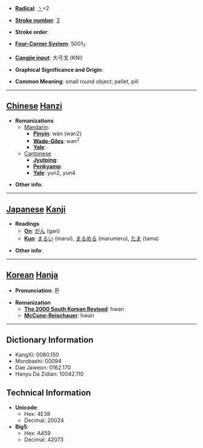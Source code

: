 * '''[[Wiktionary:Chinese radical index| Radical]]''': [[Wiktionary:Chinese radical index 丶|丶]]+2

* '''[[Wiktionary:Chinese total strokes index|Stroke number]]''': [[Wiktionary:Chinese total strokes index 3|3]]

* '''Stroke order''': 

* '''[[Wiktionary:Chinese four corner index|Four-Corner System]]''': 5001<sub>7</sub>

* '''[[Wiktionary:Chinese Cangjie index|Cangjie input]]''': 大弓戈 (KNI)

* '''Graphical Significance and Origin''': 

* '''Common Meaning''': small round object; pellet, pill

----

== [[Chinese]] [[Hanzi]] ==

* '''Romanizations'''
** [[Mandarin]]:
*** '''[[Pinyin]]''': wán (wan2)
*** '''[[Wade-Giles]]''': wan<sup>2</sup>
*** '''[[Yale]]''': 
**[[Cantonese]]
***'''[[Jyutping]]''':
***'''[[Penkyamp]]''': 
***'''[[Yale]]''': yun2, yun4

* '''Other info''': 

----

== [[Japanese]] [[Kanji]] ==

* '''Readings'''
** '''[[On]]''': [[がん]] (gan)
** '''[[Kun]]''': [[まるい]] (marui), [[まるめる]] (marumeru), [[たま]] (tama)

* '''Other info''':  

----

== [[Korean]] [[Hanja]] ==

* '''Pronunciation''': 환

* '''Romanization'''
** '''[[The 2000 South Korean Revised Romanization|The 2000 South Korean Revised]]''': hwan
** '''[[McCune-Reischauer]]''': hwan

----

== Dictionary Information ==

* KangXi: 0080.150
* Morobashi: 00094
* Dae Jaweon: 0162.170
* Hanyu Da Zidian: 10042.110

== Technical Information ==

* '''Unicode''':
** Hex: 4E38
** Decimal: 20024
* '''Big5''':
** Hex: A459
** Decimal: 42073